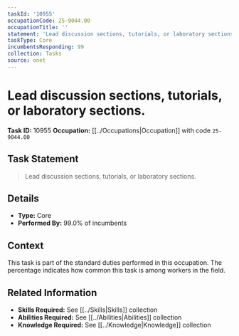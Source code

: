 ```yaml
---
taskId: '10955'
occupationCode: 25-9044.00
occupationTitle: ''
statement: 'Lead discussion sections, tutorials, or laboratory sections.'
taskType: Core
incumbentsResponding: 99
collection: Tasks
source: onet
---
```

# Lead discussion sections, tutorials, or laboratory sections.

**Task ID:** 10955
**Occupation:** [[../Occupations|Occupation]] with code `25-9044.00`

## Task Statement

> Lead discussion sections, tutorials, or laboratory sections.

## Details

- **Type:** Core
- **Performed By:** 99.0% of incumbents

## Context

This task is part of the standard duties performed in this occupation. The percentage indicates how common this task is among workers in the field.

## Related Information

- **Skills Required:** See [[../Skills|Skills]] collection
- **Abilities Required:** See [[../Abilities|Abilities]] collection
- **Knowledge Required:** See [[../Knowledge|Knowledge]] collection
